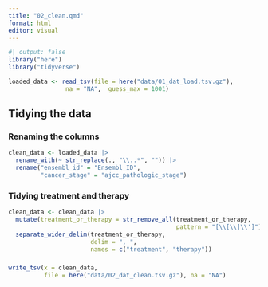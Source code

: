 ```yaml
---
title: "02_clean.qmd"
format: html
editor: visual
---
```


```r
#| output: false
library("here")
library("tidyverse")
```

```r
loaded_data <- read_tsv(file = here("data/01_dat_load.tsv.gz"), 
                na = "NA",  guess_max = 1001)
```


## Tidying the data

### Renaming the columns

```r

clean_data <- loaded_data |> 
  rename_with(~ str_replace(., "\\..*", "")) |> 
  rename("ensembl_id" = "Ensembl_ID", 
         "cancer_stage" = "ajcc_pathologic_stage")

```

### Tidying treatment and therapy

```r

clean_data <- clean_data |> 
  mutate(treatment_or_therapy = str_remove_all(treatment_or_therapy, 
                                               pattern = "[\\[\\]\\']")) |> 
  separate_wider_delim(treatment_or_therapy,
                       delim = ", ",
                       names = c("treatment", "therapy"))
```

### 

```r
write_tsv(x = clean_data, 
          file = here("data/02_dat_clean.tsv.gz"), na = "NA")
```
